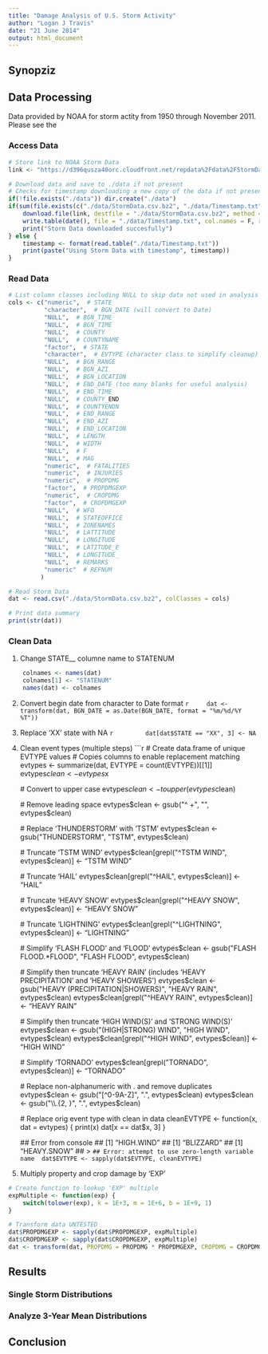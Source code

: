 ```yaml
---
title: "Damage Analysis of U.S. Storm Activity"
author: "Logan J Travis"
date: "21 June 2014"
output: html_document
---
```


## Synopziz

## Data Processing

Data provided by NOAA for storm actity from 1950 through November 2011. Please see the 

### Access Data

```r
# Store link to NOAA Storm Data
link <- "https://d396qusza40orc.cloudfront.net/repdata%2Fdata%2FStormData.csv.bz2"

# Download data and save to ./data if not present
# Checks for timestamp downloading a new copy of the data if not present
if(!file.exists("./data")) dir.create("./data")
if(sum(file.exists(c("./data/StormData.csv.bz2", "./data/Timestamp.txt"))) < 2 ) {
    download.file(link, destfile = "./data/StormData.csv.bz2", method = "curl")
    write.table(date(), file = "./data/Timestamp.txt", col.names = F, row.names = F)
    print("Storm Data downloaded succesfully")
} else {
    timestamp <- format(read.table("./data/Timestamp.txt"))
    print(paste("Using Storm Data with timestamp", timestamp))
}
```

### Read Data
```r
# List column classes including NULL to skip data not used in analysis
cols <- c("numeric",  # STATE
          "character",  # BGN_DATE (will convert to Date)
          "NULL",  # BGN_TIME
          "NULL",  # BGN_TIME
          "NULL",  # COUNTY
          "NULL",  # COUNTYNAME
          "factor",  # STATE
          "character",  # EVTYPE (character class to simplify cleanup)
          "NULL",  # BGN_RANGE
          "NULL",  # BGN_AZI
          "NULL",  # BGN_LOCATION
          "NULL",  # END_DATE (too many blanks for useful analysis)
          "NULL",  # END_TIME
          "NULL",  # COUNTY_END
          "NULL",  # COUNTYENDN
          "NULL",  # END_RANGE
          "NULL",  # END_AZI
          "NULL",  # END_LOCATION
          "NULL",  # LENGTH
          "NULL",  # WIDTH
          "NULL",  # F
          "NULL",  # MAG
          "numeric",  # FATALITIES
          "numeric",  # INJURIES
          "numeric",  # PROPDMG
          "factor",  # PROPDMGEXP
          "numeric",  # CROPDMG
          "factor",  # CROPDMGEXP
          "NULL",  # WFO
          "NULL",  # STATEOFFICE
          "NULL",  # ZONENAMES
          "NULL",  # LATTITUDE
          "NULL",  # LONGITUDE
          "NULL",  # LATITUDE_E
          "NULL",  # LONGITUDE_
          "NULL",  # REMARKS
          "numeric"  # REFNUM
         )

# Read Storm Data
dat <- read.csv("./data/StormData.csv.bz2", colClasses = cols)

# Print data summary
print(str(dat))
```

### Clean Data
1. Change STATE__ columne name to STATENUM
```r
    colnames <- names(dat)
    colnames[1] <- "STATENUM"
    names(dat) <- colnames
```
2. Convert begin date from character to Date format
    ```r
    dat <- transform(dat, BGN_DATE = as.Date(BGN_DATE, format = "%m/%d/%Y %T"))
    ```
3. Replace 'XX' state with NA
    ```r
        dat[dat$STATE == "XX", 3] <- NA
    ```
4. Clean event types (multiple steps)
    ```r
    # Create data.frame of unique EVTYPE values
    # Copies columns to enable replacement matching
    evtypes <- summarize(dat, EVTYPE = count(EVTYPE))[[1]]
    evtypes$clean <- evtypes$x
    
    # Convert to upper case
    evtypes$clean <- toupper(evtypes$clean)
    
    # Remove leading space
    evtypes$clean <- gsub("^ +", "", evtypes$clean)
    
    # Replace 'THUNDERSTORM' with 'TSTM'
    evtypes$clean <- gsub("THUNDERSTORM", "TSTM", evtypes$clean)
    
    # Truncate 'TSTM WIND'
    evtypes$clean[grepl("^TSTM WIND", evtypes$clean)] <- "TSTM WIND"
    
    # Truncate 'HAIL'
    evtypes$clean[grepl("^HAIL", evtypes$clean)] <- "HAIL"
    
    # Truncate 'HEAVY SNOW'
    evtypes$clean[grepl("^HEAVY SNOW", evtypes$clean)] <- "HEAVY SNOW"
    
    # Truncate 'LIGHTNING'
    evtypes$clean[grepl("^LIGHTNING", evtypes$clean)] <- "LIGHTNING"
    
    # Simplify 'FLASH FLOOD' and 'FLOOD'
    evtypes$clean <- gsub("FLASH FLOOD.*FLOOD", "FLASH FLOOD", evtypes$clean)
    
    # Simplify then truncate 'HEAVY RAIN' (includes 'HEAVY PRECIPITATION' and 'HEAVY SHOWERS')
    evtypes$clean <- gsub("HEAVY (PRECIPITATION|SHOWERS)", "HEAVY RAIN", evtypes$clean)
    evtypes$clean[grepl("^HEAVY RAIN", evtypes$clean)] <- "HEAVY RAIN"
    
    # Simplify then truncate 'HIGH WIND(S)' and 'STRONG WIND(S)'
    evtypes$clean <- gsub("(HIGH|STRONG) WIND", "HIGH WIND", evtypes$clean)
    evtypes$clean[grepl("^HIGH WIND", evtypes$clean)] <- "HIGH WIND"
    
    # Simplify 'TORNADO'
    evtypes$clean[grepl("TORNADO", evtypes$clean)] <- "TORNADO"
    
    # Replace non-alphanumeric with . and remove duplicates
    evtypes$clean <- gsub("[^0-9A-Z]", ".", evtypes$clean)
    evtypes$clean <- gsub("\\.{2, }", ".", evtypes$clean)

    # Replace orig event type with clean in data
    cleanEVTYPE <- function(x, dat = evtypes) {
        print(x)
        dat[x == dat$x, 3]
    }

    ## Error from console
    ## [1] "HIGH.WIND"
    ## [1] "BLIZZARD"
    ## [1] "HEAVY.SNOW"
    ## >     ```
    ## Error: attempt to use zero-length variable name
    dat$EVTYPE <- sapply(dat$EVTYPE, cleanEVTYPE)
    ```
5. Multiply property and crop damage by 'EXP'
```r
# Create function to lookup 'EXP' multiple
expMultiple <- function(exp) {
    switch(tolower(exp), k = 1E+3, m = 1E+6, b = 1E+9, 1)
}

# Transform data UNTESTED
dat$PROPDMGEXP <- sapply(dat$PROPDMGEXP, expMultiple)
dat$CROPDMGEXP <- sapply(dat$CROPDMGEXP, expMultiple)
dat <- transform(dat, PROPDMG = PROPDMG * PROPDMGEXP, CROPDMG = CROPDMG * CROPDMGEXP)
```

## Results

### Single Storm Distributions

### Analyze 3-Year Mean Distributions

## Conclusion